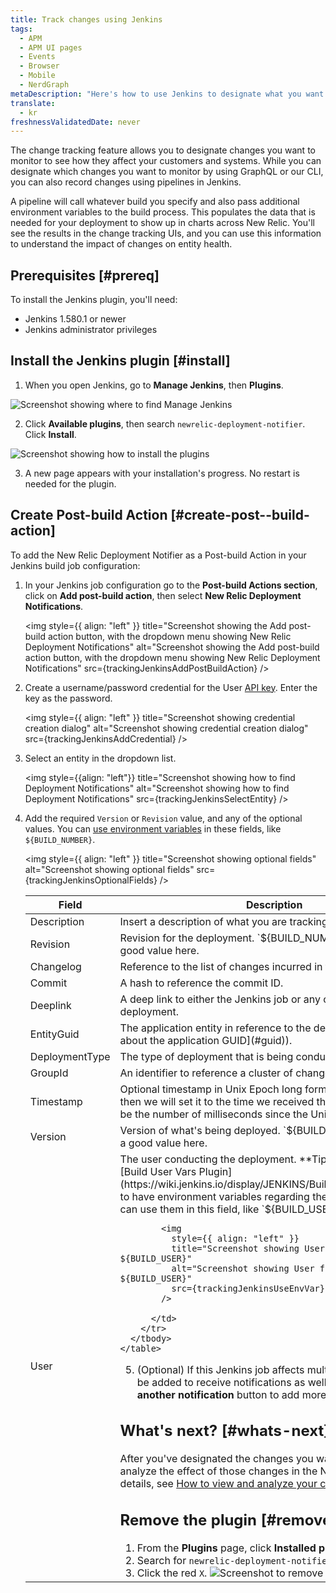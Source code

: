 ```yaml
---
title: Track changes using Jenkins
tags:
  - APM
  - APM UI pages
  - Events
  - Browser
  - Mobile
  - NerdGraph
metaDescription: "Here's how to use Jenkins to designate what you want to capture with change tracking."
translate:
  - kr
freshnessValidatedDate: never
---
```











The change tracking feature allows you to designate changes you want to monitor to see how they affect your customers and systems. While you can designate which changes you want to monitor by using GraphQL or our CLI, you can also record changes using pipelines in Jenkins.

A pipeline will call whatever build you specify and also pass additional environment variables to the build process. This populates the data that is needed for your deployment to show up in charts across New Relic. You'll see the results in the change tracking UIs, and you can use this information to understand the impact of changes on entity health.

## Prerequisites [#prereq]

To install the Jenkins plugin, you'll need:

* Jenkins 1.580.1 or newer
* Jenkins administrator privileges

## Install the Jenkins plugin [#install]

1.  When you open Jenkins, go to <DoNotTranslate>**Manage Jenkins**</DoNotTranslate>, then <DoNotTranslate>**Plugins**</DoNotTranslate>.

<img
  title="Screenshot showing where to find Manage Jenkins"
  alt="Screenshot showing where to find Manage Jenkins"
  src={trackingJenkinsHomePage}
/>

2. Click <DoNotTranslate>**Available plugins**</DoNotTranslate>, then search `newrelic-deployment-notifier`. Click <DoNotTranslate>**Install**</DoNotTranslate>.

<img
  title="Screenshot showing how to install the plugin"
  alt="Screenshot showing how to install the plugins"
  src={trackingJenkinsInstall}
/>

3. A new page appears with  your installation's progress. No restart is needed for the plugin. 

## Create Post-build Action [#create-post--build-action]

To add the New Relic Deployment Notifier as a Post-build Action in your Jenkins build job configuration:

1. In your Jenkins job configuration go to the <DoNotTranslate>**Post-build Actions section**</DoNotTranslate>, click on <DoNotTranslate>**Add post-build action**</DoNotTranslate>, then select <DoNotTranslate>**New Relic Deployment Notifications**</DoNotTranslate>. 


    <img
      style={{ align: "left" }}
      title="Screenshot showing the Add post-build action button, with the dropdown menu showing New Relic Deployment Notifications"
      alt="Screenshot showing the Add post-build action button, with the dropdown menu showing New Relic Deployment Notifications"
      src={trackingJenkinsAddPostBuildAction}
    />
2. Create a username/password credential for the User [API key](/docs/apis/intro-apis/new-relic-api-keys/). Enter the key as the password. 

    <img
      style={{ align: "left" }}
      title="Screenshot showing credential creation dialog"
      alt="Screenshot showing credential creation dialog"
      src={trackingJenkinsAddCredential}
    />
3. Select an entity in the dropdown list. 

    <img
      style={{align: "left"}}
      title="Screenshot showing how to find Deployment Notifications"
      alt="Screenshot showing how to find Deployment Notifications"
      src={trackingJenkinsSelectEntity}
    />
4. Add the required `Version` or `Revision` value, and any of the optional values. You can [use environment variables](https://www.jenkins.io/doc/book/pipeline/jenkinsfile/#using-environment-variables) in these fields, like `${BUILD_NUMBER}`. 

    <img
      style={{ align: "left" }}
      title="Screenshot showing optional fields"
      alt="Screenshot showing optional fields"
      src={trackingJenkinsOptionalFields}
    />

    <table>
      <thead>
        <tr>
          <th style={{ width: "200px" }}>
            Field
          </th>
          <th>
            Description
          </th>
        </tr>
      </thead>
        <tbody>
        <tr>
          <td>
            Description
          </td>
          <td>
            Insert a description of what you are tracking.
          </td>
        </tr>
        <tr>
          <td>
            Revision
          </td>
          <td>
            Revision for the deployment. `${BUILD_NUMBER}` could be a good value here. 
          </td>
        </tr>
        <tr>
          <td>
            Changelog
          </td>
          <td>
            Reference to the list of changes incurred in the deployment.
          </td>
        </tr>
        <tr>
          <td>
            Commit
          </td>
          <td>
            A hash to reference the commit ID.
          </td>
        </tr>
        <tr>
          <td>
            Deeplink
          </td>
          <td>
            A deep link to either the Jenkins job or any other reference to the deployment.
          </td>
        </tr>
        <tr>
          <td>
            EntityGuid
          </td>
          <td>
            The application entity in reference to the deployment (see [More about the application GUID](#guid)).
          </td>
        </tr>
        <tr>
          <td>
            DeploymentType
          </td>
          <td>
            The type of deployment that is being conducted.
          </td>
        </tr>
        <tr>
          <td>
            GroupId
          </td>
          <td>
            An identifier to reference a cluster of changes.
          </td>
        </tr>
        <tr>
          <td>
            Timestamp
          </td>
          <td>
            Optional timestamp in Unix Epoch long format. If not provided, then we will set it to the time we received the request, which will be the number of milliseconds since the Unix Epoch.
          </td>
        </tr>
<tr>
          <td>
            Version
          </td>
          <td>
            Version of what's being deployed. `${BUILD_NUMBER}` could be a good value here. 
          </td>
        </tr>
        <tr>
          <td>
            User
          </td>
          <td>
            The user conducting the deployment. <DoNotTranslate>**Tip:**</DoNotTranslate> You can install [Build User Vars Plugin](https://wiki.jenkins.io/display/JENKINS/Build+User+Vars+Plugin) to have environment variables regarding the Jenkins user, and can use them in this field, like `${BUILD_USER}`. 

            <img
              style={{ align: "left" }}
              title="Screenshot showing User field set to ${BUILD_USER}"
              alt="Screenshot showing User field set to ${BUILD_USER}"
              src={trackingJenkinsUseEnvVar}
            />

          </td>
        </tr>
      </tbody>
    </table>

5. (Optional) If this Jenkins job affects multiple entities, they can be added to receive notifications as well. Click the <DoNotTranslate>**Add another notification**</DoNotTranslate> button to add more apps.  

## What's next? [#whats-next]

After you've designated the changes you want to track, you can analyze the effect of those changes in the New Relic UI. For details, see [How to view and analyze your changes in New Relic](/docs/change-tracking/change-tracking-view-analyze).

## Remove the plugin [#remove-plugin]

1. From the <DoNotTranslate>**Plugins**</DoNotTranslate> page, click <DoNotTranslate>**Installed plugins**</DoNotTranslate>. 
2. Search for `newrelic-deployment-notifier`.
3. Click the red `X`.
  <img
      title="Screenshot to remove the plugin"
      alt="Screenshot to remove the plugin"
      src={trackingJenkinsRollback}
  />
